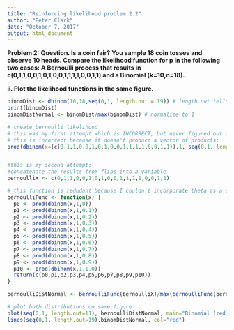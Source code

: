 ```yaml
---
title: "Reinforcing likelihood problem 2.2"
author: "Peter Clark"
date: "October 7, 2017"
output: html_document
---
```


**Problem 2:		Question.		Is	a coin	fair?		You	sample	18	coin tosses	and	observe 10	heads. Compare	the	likelihood	function	for	p	in	the	following	two	cases: A	Bernoulli	process	that	results	in	c(0,1,1,0,0,1,0,1,0,0,1,1,1,1,0,0,1,1) and	a Binomial (k=10,n=18).**


**ii.	Plot	the	likelihood	functions	in	the	same	figure.**


```r
binomDist <- dbinom(10,18,seq(0,1, length.out = 19)) # length.out tells r the number of trails for p (1-19, or 18 trials)
print(binomDist)
binomDistNormal <- binomDist/max(binomDist) # normalize to 1

# create bernoulli likelihood
# this was my first attempt which is INCORRECT, but never figured out quite why
# this is incorrect because it doesn't produce a vector of products:
prod(dbinom(x=(c(0,1,1,0,0,1,0,1,0,0,1,1,1,1,0,0,1,1)),1, seq(0,1, length.out = 19), log=F))


#this is my second attempt:
#concatenate the results from flips into a variable
bernoulliX <- c(0,1,1,0,0,1,0,1,0,0,1,1,1,1,0,0,1,1) 

# this function is redudant because I couldn't incorporate theta as a sequenced variable, but this works
bernoulliFunc <- function(x) {
  p0 <- prod(dbinom(x,1,0))
  p1 <- prod(dbinom(x,1,0.1))
  p2 <- prod(dbinom(x,1,0.2))
  p3 <- prod(dbinom(x,1,0.3))
  p4 <- prod(dbinom(x,1,0.4))
  p5 <- prod(dbinom(x,1,0.5))
  p6 <- prod(dbinom(x,1,0.6))
  p7 <- prod(dbinom(x,1,0.7))
  p8 <- prod(dbinom(x,1,0.8))
  p9 <- prod(dbinom(x,1,0.9))
  p10 <- prod(dbinom(x,1,1.0))
  return(c(p0,p1,p2,p3,p4,p5,p6,p7,p8,p9,p10))
}

bernoulliDistNormal <- bernoulliFunc(bernoulliX)/max(bernoulliFunc(bernoulliX)) # normalize to 1

# plot both distributions on same figure
plot(seq(0,1, length.out=11), bernoulliDistNormal, main="Binomial (red) and Bernoulli (dots) Likelihood Functions", xlab="theta", ylab="likelihood")
lines(seq(0,1, length.out=19),binomDistNormal, col="red")

```

